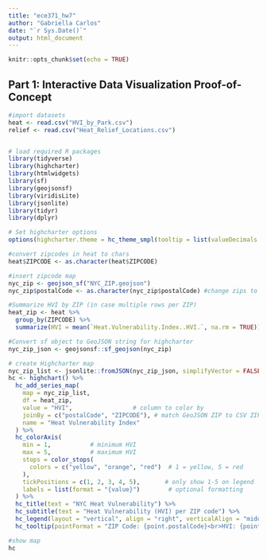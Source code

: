 ---
title: "ece371_hw7"
author: "Gabriella Carlos"
date: "`r Sys.Date()`"
output: html_document
---

```{r setup, include=FALSE}
knitr::opts_chunk$set(echo = TRUE)
```

## Part 1: Interactive Data Visualization Proof-of-Concept

```{r hc, echo=FALSE, warning=FALSE, message=FALSE}
#import datasets
heat <- read.csv("HVI_by_Park.csv")
relief <- read.csv("Heat_Relief_Locations.csv")


# load required R packages
library(tidyverse)
library(highcharter) 
library(htmlwidgets)
library(sf)
library(geojsonsf)
library(viridisLite)
library(jsonlite)
library(tidyr)
library(dplyr)

# Set highcharter options
options(highcharter.theme = hc_theme_smpl(tooltip = list(valueDecimals = 2)))

#convert zipcodes in heat to chars
heat$ZIPCODE <- as.character(heat$ZIPCODE)

#insert zipcode map
nyc_zip <- geojson_sf("NYC_ZIP.geojson")
nyc_zip$postalCode <- as.character(nyc_zip$postalCode) #change zips to chars

#Summarize HVI by ZIP (in case multiple rows per ZIP)
heat_zip <- heat %>%
  group_by(ZIPCODE) %>%
  summarize(HVI = mean(`Heat.Vulnerability.Index..HVI.`, na.rm = TRUE))

#Convert sf object to GeoJSON string for highcharter
nyc_zip_json <- geojsonsf::sf_geojson(nyc_zip)

# create Highcharter map
nyc_zip_list <- jsonlite::fromJSON(nyc_zip_json, simplifyVector = FALSE)
hc <- highchart() %>%
  hc_add_series_map(
    map = nyc_zip_list,
    df = heat_zip,
    value = "HVI",                 # column to color by
    joinBy = c("postalCode", "ZIPCODE"), # match GeoJSON ZIP to CSV ZIP
    name = "Heat Vulnerability Index"
  ) %>%
  hc_colorAxis(
    min = 1,           # minimum HVI
    max = 5,           # maximum HVI
    stops = color_stops(
      colors = c("yellow", "orange", "red")  # 1 = yellow, 5 = red
    ),
    tickPositions = c(1, 2, 3, 4, 5),       # only show 1-5 on legend
    labels = list(format = "{value}")        # optional formatting
  ) %>%
  hc_title(text = "NYC Heat Vulnerability") %>%
  hc_subtitle(text = "Heat Vulnerability (HVI) per ZIP code") %>%
  hc_legend(layout = "vertical", align = "right", verticalAlign = "middle") %>%
  hc_tooltip(pointFormat = "ZIP Code: {point.postalCode}<br>HVI: {point.value:.2f}")

#show map
hc

```
